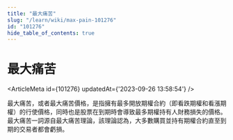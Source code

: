 ```yaml
---
title: "最大痛苦"
slug: "/learn/wiki/max-pain-101276"
id: "101276"
hide_table_of_contents: true
---
```



# 最大痛苦

<ArticleMeta id={101276} updatedAt={'2023-09-26 13:58:54'} />
<div className='border-solid border-b border-t-0 my-4 border-[var(--ifm-color-gray-300)]' />

最大痛苦，或者最大痛苦價格，是指擁有最多開放期權合約（即看跌期權和看漲期權）的行使價格，同時也是股票在到期時會導致最多期權持有人財務損失的價格。最大痛苦一詞源自最大痛苦理論，該理論認為，大多數購買並持有期權合約直至到期的交易者都會虧損。
